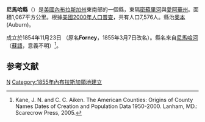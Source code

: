 {{noteTA
|T=zh-hans:尼马哈县 (内布拉斯加州);zh-hk:尼馬哈縣 (內布拉斯加州);zh-tw:尼馬哈郡 (內布拉斯加州);
}}

{{Otheruses|尼馬哈縣|subject=美國內布拉斯加州的一個縣|other=同名的縣}}
<!--[[File:Map_of_Nebraska_highlighting_Nemaha_County.svg|250px]]-->
{{Infobox U.S. County|
 county  = 尼馬哈縣|
 state = 內布拉斯加州 |
 en county  = Nemaha County|
 en state = Nebraska |
 founded = ''Information needed''|
 seat = [[Auburn,_Nebraska|Auburn]] | 
 area = 1,067 [[km²|km²]] (412 [[square_mile|mi²]]) |
 area land  = 1,060 km² (409 mi²) |
 area water = 7 km² (3 mi²) |
 area percentage = 0.63% |
 census yr = 2000|
 pop = 7,576 |
 density = 7|
 web = |
|}}
'''尼馬哈縣'''（{{lang-en|Nemaha County}}）是[[美國|美國]][[內布拉斯加州|內布拉斯加州]]東南部的一個縣，東隔[[密蘇里河|密蘇里河]]與[[愛阿華州|愛阿華州]]。面積1,067平方公里。根據[[美國2000年人口普查|美國2000年人口普查]]，共有人口7,576人。縣治[[奧本_(內布拉斯加州)|奧本]] (Auburn)。

成立於1854年11月23日 （原名'''Forney'''，1855年3月7日改名）。縣名來自[[尼馬哈河|尼馬哈河]] （[[蘇語|蘇語]]，意義不明）<ref>Kane, J. N. and C. C. Aiken. The American Counties: Origins of County Names Dates of Creation and Population Data 1950-2000. Lanham, MD.: Scarecrow Press, 2005.</ref>。

==参考文献==
<div class="references-small">
<references />
</div>

{{內布拉斯加州}}

[[Category:内布拉斯加州行政区划|N]]
[[Category:1855年內布拉斯加領地建立|Category:1855年內布拉斯加領地建立]]